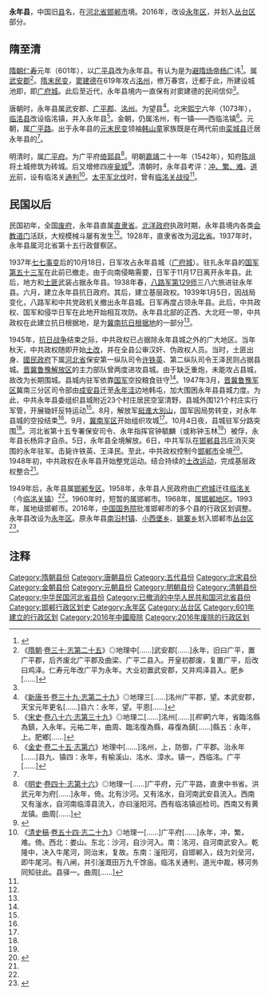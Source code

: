 '''永年县'''，中国旧[[县|县]]名，在[[河北省|河北省]][[邯郸市|邯郸市]]境。2016年，改设[[永年区|永年区]]，并划入[[丛台区|丛台区]]部分。

== 隋至清==

[[隋朝|隋朝]][[仁寿_(隋朝)|仁寿]]元年（601年），以[[广平县|广平县]]改为永年县。有认为是为[[避讳|避]][[隋炀帝|隋炀帝杨广]]讳<ref name="aa1">{{cite journal
|quotes =
|last =
|first =
|author =李小丁
|coauthors =
|date =1982
|year =
|month =
|title =《永年县史略》
|journal =河北学刊
|volume =
|issue =1984年第06期
|pages =129–134
|publisher =河北省社会科学院
|location =河北省石家庄市
|issn =1003-7071
|pmid =
|doi =
|bibcode =
|oclc =
|id =
|url =http://www.cqvip.com/QK/96995X/198202/1002764463.html
|language =Zh-hans
|format =
|accessdate =
|laysummary =
|laysource =
|laydate =
|quote =
|archive-url =https://web.archive.org/web/20210225193931/http://www.cqvip.com/QK/96995X/198202/1002764463.html
|archive-date =2021-02-25
|dead-url =no
}}</ref>{{Rp|129}}。属[[武安郡_(隋朝)|武安郡]]<ref>《[[隋朝|隋朝]]·[[:s:隋書/卷30|卷三十·志第二十五]]》◎地理中[……]武安郡[……]永年，旧曰广平，置广平郡，后齐废北广平郡及曲梁、广平二县入。开皇初郡废，复置广平，后改曰鸡泽。仁寿元年改广平为永年。大业初置武安郡，又并鸡泽县入。肥乡[……]</ref>。[[隋末民变|隋末民变]]，[[窦建德|窦建德]]在619年攻占[[洺州|洺州]]，修万春宫，迁都于此，所建设城池即，即[[广府城|广府城]]。此后至近代，永年县境内一直保有对窦建德的民间信仰<ref name=aa1/>{{Rp|129}}。

唐朝时，永年县属武安郡、[[广平郡|广平郡]]、[[洺州|洺州]]。为望县<ref>《[[新唐书|新唐书]]·[[:s:新唐書/卷039|卷三十九·志第二十九]]》◎地理三[……]洺州广平郡，望。本武安郡，天宝元年更名[……]县六：永年，望。平恩[……]</ref>。北宋[[熙宁|熙宁]]六年（1073年），[[临洺县|临洺县]]改设临洺镇，并入永年县<ref>《[[宋史|宋史]]·[[:s:宋史/卷086|卷八十六·志第三十九]]》◎地理二[……]洺州[……][''熙寧'']六年，省臨洺縣為鎮，入永年。元祐二年，曲周、臨洺復為縣，尋復為鎮[……]縣五：永年，上。肥鄉[……]</ref>。金朝，仍属洺州，有一镇——西临洺镇<ref>《[[金史|金史]]·[[:s:金史/卷25|卷二十五·志第六]]》地理中[……]洺州，上，防御，广平郡。治永年[……]县九、镇四：永年，有榆溪山、洺水、漳水。镇一，西临洺。广平[……]</ref>。元朝，属[[广平路|广平路]]。出于永年县的[[元末民变|元末民变]]领袖[[韩山童|韩山童]]家族既是在两代前由[[栾城县|栾城县]]迁居永年县的<ref name=aa1/>{{Rp|130}}。

明清时，属[[广平府|广平府]]。为广平府[[倚郭县|倚郭县]]<ref>《[[明史|明史]]·[[:s:明史/卷40|卷四十·志第十六]]》◎地理一[……]广平府，元广平路，直隶中书省。洪武元年为府[……]永年，倚。北有沙河。又有洺水，自河南武安县流入。西南又有滏水，自河南临漳县流入，亦曰滏阳河。西有临洺镇巡检司。西南又有黄龙镇。曲周[……]</ref>。明朝[[嘉靖|嘉靖]]二十一年（1542年），知府[[陈俎|陈俎]]将土城修筑为砖城。后又增修四座[[瓮城|瓮城]]<ref name="aa2">{{cite journal
|quotes =
|last =
|first =
|author =茅铂
|coauthors =
|date =2014
|year =
|month =
|title =《广府城的记忆》
|journal =档案天地
|volume =
|issue =2014年07期
|pages =60–63
|publisher =河北省档案局
|location =河北省石家庄市
|issn =1006-2459
|pmid =
|doi =
|bibcode =
|oclc =
|id =
|url =http://www.cnki.com.cn/Article/CJFDTotal-DATD201407031.htm
|language =Zh-hans
|format =
|accessdate =
|laysummary =
|laysource =
|laydate =
|quote =
|archive-url =https://web.archive.org/web/20201206092604/http://www.cnki.com.cn/Article/CJFDTotal-DATD201407031.htm
|archive-date =2020-12-06
|dead-url =no
}}</ref>{{Rp|62}}。清朝时，永年县考评：[[衝繁疲難|冲、繁、难]]。[[道光|道光]]前，设有临洺关[[通判|通判]]<ref>《[[清史稿|清史稿]]·[[:s:清史稿|卷五十四·志二十九]]》◎地理一[……]广平府[……]永年，冲，繁，难。倚。西北：娄山。东北：沙河，自沙河入。南：洺河，自河南武安入。乾隆中，决入牛尾河，同治末，复故。东南：滏阳河，自邯郸入，歧为刘垒河，即牛尾河。有八闸，并引滏溉田万九千馀亩。临洺关通判，道光中裁，移河务同知驻此。县驿一。曲周[……]</ref>。[[太平軍北伐|太平军北伐]]时，曾有[[临洺关战役|临洺关战役]]<ref name=aa1/>{{Rp|130}}。

== 民国以后==

民国初年，全国[[废府州厅改县|废府]]，永年县直属[[直隶省|直隶省]]。[[北洋政府|北洋政府]]执政时期，永年县境内各类[[会道门|会教道门]]活跃，大规模械斗屡有发生<ref name=aa1/>{{Rp|130}}。1928年，直隶省改为[[河北省_(中華民國)|河北省]]。1937年时，永年县属河北省第十五行政督察区。

1937年[[七七事变|七七事变]]后的10月18日，日军攻占永年县城（[[广府城|广府城]]）。驻扎永年县的[[国民革命军第五十三军|国军第五十三军]]在此前已撤走。由于向南侵略需要，日军于11月17日离开永年县。此后，地方和[[土匪|土匪]]武装占据永年县。1938年春，[[八路军第129师|八路军第129师]]三八六旅进驻永年县。六月，建立永年县抗日政府。其后，建立基层政权。1939年1月5日，因战局变化，八路军和中共党政机关撤出永年县城。日军再度占领永年县。此后，中共政权、国军和侵华日军在此地开始相互攻防。永年县北部的正西、大北旺一带，中共政权在此建立抗日根据地，是为[[冀南抗日根据地|冀南抗日根据地]]的一部分<ref name=aa1/>{{Rp|131－132}}。

1945年，[[抗日战争|抗日战争]]结束之际，中共政权已占据除永年县城之外的广大地区。当年秋天，中共政权随即开始[[土地改革运动|土改]]，并在全县公审汉奸、伪政权人员。当时，土匪出身、[[國民政府|國民政府]]下属[[河北省_(中華民國)|河北省]]保安第一纵队司令[[许铁英|许铁英]]、第二纵队司令王泽民则占据县城。[[晋冀鲁豫解放区|晋冀鲁豫解放区]]的主力部队曾两度进攻县城。由于缺乏重炮，未能攻占县城，故改为长期围城。县城内驻军依靠[[中華民國國軍|国军]]空投粮食驻守<ref name=aa1/>{{Rp|131－134}}。1947年3月，[[晋冀鲁豫军区|晋冀鲁豫军区]]冀南三分区司令部由[[成安县|成安县]]迁至[[永年洼|永年洼]]边地韩屯，加大围困永年县县城力度。为此，中共永年县委组织县城附近23个村庄居民空室清野，县城外围121个村庄实行军管，开展锄奸反特运动<ref name=a1/>。8月，解放军[[挺進大別山|挺進大別山]]，国军因局势转变，对永年县城的空投结束<ref name=aa1/>{{Rp|133－134}}。9月，[[冀南军区|冀南军区]]开始组织攻城<ref name=a1/>。10月4日夜，县城驻军分路突围<ref name=aa1/>{{Rp|133}}。河北省第十五专署保安司令、永年指挥官钟毓麟（或称钟玉林<ref name=aa1/>{{Rp|133}}）被俘，永年县长杨异才自杀。5日，永年县全境解放。6日，中共军队在[[邯郸县|邯郸县]]吕庄消灭突围的永年驻军。击毙许铁英、王泽民。至此，中共政权控制今[[邯郸市|邯郸市]]全境<ref name="a1">{{Cite web |url=http://handandangshi.com/index.php/dianxingzhanyi/2019/03-06/1419.html |title=解放永年城 |accessdate=2020-11-30 |author= |date=2019-03-06 |work= |publisher=邯郸党史网 |language=Zh-hans |archive-date=2020-12-10 |archive-url=https://web.archive.org/web/20201210100326/http://handandangshi.com/index.php/dianxingzhanyi/2019/03-06/1419.html |dead-url=no }}</ref>。1948年初，中共政权在永年县开始整党运动。结合持续的[[土地改革运动|土改运动]]，完成基层政权整合<ref name=aa1/>{{Rp|133－134}}。

1949年后，永年县属[[邯郸专区|邯郸专区]]。1958年，永年县人民政府由[[广府城|广府城]]迁往[[临洺关|临洺关]]（今[[临洺关镇|临洺关镇]]）<ref name=aa2/>{{Rp|60}}。1960年时，短暂的属邯郸市。1968年，属[[邯郸地区|邯郸地区]]。1993年，属地级邯郸市。2016年，[[中华人民共和国国务院|中国国务院]]批准邯郸市的多个县的行政区划调整。永年县改设为[[永年区|永年区]]。原永年县[[南沿村镇|南沿村镇]]、[[小西堡乡|小西堡乡]]、[[姚寨乡|姚寨乡]]划入邯郸市[[丛台区|丛台区]]<ref>{{Cite web |url=http://hebei.hebnews.cn/2016-09/30/content_5926329.htm |title=邯郸市部分行政区划调整获国务院批复 |accessdate=2020-11-29 |author= |date=2018-08-25 |work=责任编辑：郭凯 |publisher=河北新闻网 |language=Zh-hans |archive-date=2020-12-09 |archive-url=https://web.archive.org/web/20201209070255/http://hebei.hebnews.cn/2016-09/30/content_5926329.htm |dead-url=no }}</ref>。

== 注释 ==

{{Reflist|25em}}

{{中华民国河北省行政区划}}
[[Category:隋朝县份|Category:隋朝县份]]
[[Category:唐朝县份|Category:唐朝县份]]
[[Category:五代县份|Category:五代县份]]
[[Category:北宋县份|Category:北宋县份]]
[[Category:金朝县份|Category:金朝县份]]
[[Category:元朝县份|Category:元朝县份]]
[[Category:明朝县份|Category:明朝县份]]
[[Category:清朝县份|Category:清朝县份]]
[[Category:中华民国河北省县份|Category:中华民国河北省县份]]
[[Category:已撤消的中华人民共和国河北省县份|Category:已撤消的中华人民共和国河北省县份]]
[[Category:邯郸行政区划史|Category:邯郸行政区划史]]
[[Category:永年区|Category:永年区]]
[[Category:丛台区|Category:丛台区]]
[[Category:601年建立的行政区划|Category:601年建立的行政区划]]
[[Category:2016年中國廢除|Category:2016年中國廢除]]
[[Category:2016年废除的行政区划|Category:2016年废除的行政区划]]